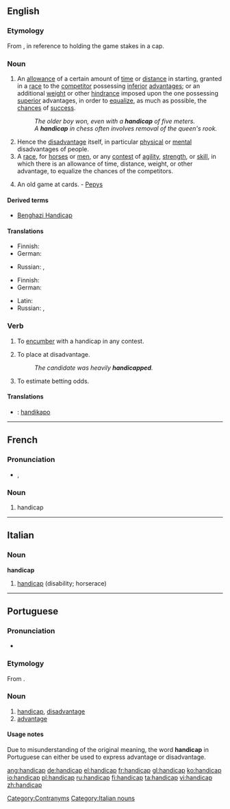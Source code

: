 ==English==

===Etymology===
From {{term|hand||lang=en}} {{term|in|lang=en}} {{term|cap||lang=en}}, in reference to holding the game stakes in a cap.

===Noun===
{{en-noun}}

# An [[allowance]] of a certain amount of [[time]] or [[distance]] in starting, granted in a [[race]] to the [[competitor]] possessing [[inferior]] [[advantage]]s; or an additional [[weight]] or other [[hindrance]] imposed upon the one possessing [[superior]] advantages, in order to [[equalize]], as much as possible, the [[chances]] of [[success]].
#: ''The older boy won, even with a '''handicap''' of five meters.''
#: ''A '''handicap''' in chess often involves removal of the queen's rook.''
# Hence the [[disadvantage]] itself, in particular [[physical]] or [[mental]] disadvantages of people.
# A [[race]], for [[horses]] or [[men]], or any [[contest]] of [[agility]], [[strength]], or [[skill]], in which there is an allowance of time, distance, weight, or other advantage, to equalize the chances of the competitors.
# {{obsolete|card game}} An old game at cards. - [[Pepys]]

====Derived terms====
* [[Benghazi Handicap]]

====Translations====
{{trans-top|allowance granted in a race to the competitor}}
* Finnish: {{t|fi|tasoitus}}
* German: {{t-|de|Vorsprung|m}}
{{trans-mid}}
* Russian: {{t|ru|фора|f|tr=fóra|sc=Cyrl}}, {{t|ru|гандикап|m|tr=gandikáp|sc=Cyrl}}
{{trans-bottom}}

{{trans-top|disadvantage, in particular physical or mental disadvantages of people}}
* Finnish: {{t|fi|vamma}}
* German: {{t+|de|Behinderung|m}}
{{trans-mid}}
* Latin: {{t-|la|impedimentum|n}}
* Russian: {{t|ru|недостаток|m|tr=n'edostátok|sc=Cyrl}}, {{t|ru|увечье|n|tr=uv'éčje|sc=Cyrl}}
{{trans-bottom}}

{{trans-top|race}}
{{trans-mid}}
{{trans-bottom}}

{{trans-top|card game}}
{{trans-mid}}
{{trans-bottom}}

===Verb===
{{en-verb|handicap|p|ed}}

# {{transitive}} To [[encumber]] with a handicap in any contest.
# {{transitive|by extension}} To place at disadvantage.
#: ''The candidate was heavily '''handicapped'''.''
# To estimate betting odds.

====Translations====
{{trans-top|to encumber}}
{{trans-mid}}
{{trans-bottom}}

{{trans-top|to place at disadvantage}}
{{trans-mid}}
{{trans-bottom}}

{{trans-top|to estimate betting odds}}
{{trans-mid}}
{{trans-bottom}}

{{checktrans-top}}
* {{ttbc|Ido}}: [[handikapo]]
{{checktrans-mid}}
{{checktrans-bottom}}

[[Category:Contranyms]]

----

==French==

===Pronunciation===
* {{IPA|/hɑ̃.di.kap/|lang=fr}}, {{SAMPA|/hA~.di.kap/}}

===Noun===
{{fr-noun|m}}

# handicap

----
==Italian==

===Noun===
'''handicap''' {{m|inv}}

# [[#English|handicap]] (disability; horserace)

[[Category:Italian nouns]]

----
==Portuguese==

===Pronunciation===
* {{hyphenation|han|di|cap}}

===Etymology===
From {{etyl|en|pt}} {{term|handicap|lang=en}}.

===Noun===
{{pt-noun-m-unc}}

# [[handicap]], [[disadvantage]]
# [[advantage]]

====Usage notes====
Due to misunderstanding of the original meaning, the word '''handicap''' in Portuguese can either be used to express advantage or disadvantage.

[[ang:handicap]]
[[de:handicap]]
[[el:handicap]]
[[fr:handicap]]
[[gl:handicap]]
[[ko:handicap]]
[[io:handicap]]
[[pl:handicap]]
[[ru:handicap]]
[[fi:handicap]]
[[ta:handicap]]
[[vi:handicap]]
[[zh:handicap]]